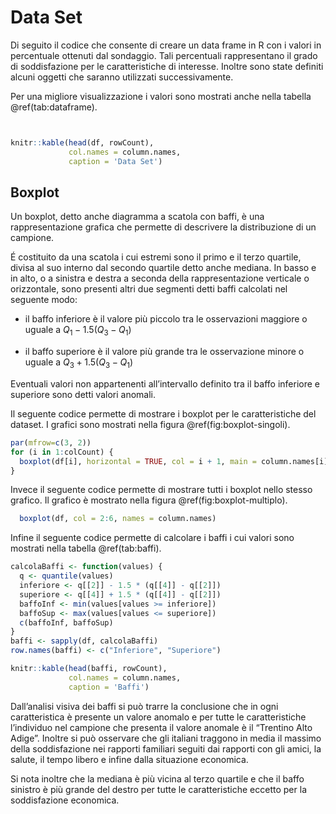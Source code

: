 # Data Set

Di seguito il codice che consente di creare un data frame in R con i valori in percentuale ottenuti dal sondaggio. Tali percentuali rappresentano il grado di soddisfazione per le caratteristiche di interesse.
Inoltre sono state definiti alcuni oggetti che saranno utilizzati successivamente.

Per una migliore visualizzazione i valori sono mostrati anche nella tabella \@ref(tab:dataframe).

```r
```

```r
```

```r
knitr::kable(head(df, rowCount),
             col.names = column.names,
             caption = 'Data Set')
```

## Boxplot

Un boxplot, detto anche diagramma a scatola con baffi, è una rappresentazione grafica che permette di descrivere la distribuzione di un campione.

É costituito da una scatola i cui estremi sono il primo e il terzo quartile, divisa al suo interno dal secondo quartile detto anche mediana. In basso e in alto, o a sinistra e destra a seconda della rappresentazione verticale o orizzontale, sono presenti altri due segmenti detti baffi calcolati nel seguente modo:

* il baffo inferiore è il valore più piccolo tra le osservazioni maggiore o uguale  a $Q_1 − 1.5(Q_3 − Q_1)$

* il baffo superiore è il valore più grande tra le osservazione minore o uguale a
$Q_3 + 1.5(Q_3 − Q_1)$

Eventuali valori non appartenenti all’intervallo definito tra il baffo inferiore e superiore sono detti valori anomali.

Il seguente codice permette di mostrare i boxplot per le caratteristiche del dataset.
I grafici sono mostrati nella figura \@ref(fig:boxplot-singoli).
```r
par(mfrow=c(3, 2))
for (i in 1:colCount) {
  boxplot(df[i], horizontal = TRUE, col = i + 1, main = column.names[i])
}
```

Invece il seguente codice permette di mostrare tutti i boxplot nello stesso 
grafico.
Il grafico è mostrato nella figura \@ref(fig:boxplot-multiplo).
```r
  boxplot(df, col = 2:6, names = column.names)
```

Infine il seguente codice permette di calcolare i baffi i cui valori
sono mostrati nella tabella \@ref(tab:baffi).
```r
calcolaBaffi <- function(values) {
  q <- quantile(values)
  inferiore <- q[[2]] - 1.5 * (q[[4]] - q[[2]])
  superiore <- q[[4]] + 1.5 * (q[[4]] - q[[2]])
  baffoInf <- min(values[values >= inferiore])
  baffoSup <- max(values[values <= superiore])
  c(baffoInf, baffoSup)  
}
baffi <- sapply(df, calcolaBaffi)
row.names(baffi) <- c("Inferiore", "Superiore")
```

```r
knitr::kable(head(baffi, rowCount),
             col.names = column.names,
             caption = 'Baffi')
```

Dall'analisi visiva dei baffi si può trarre la conclusione che in ogni caratteristica 
è presente un valore anomalo e per tutte le caratteristiche l'individuo nel campione che presenta 
il valore anomale è il "Trentino Alto Adige". 
Inoltre si può osservare che gli italiani traggono in media il massimo della soddisfazione
nei rapporti familiari seguiti dai rapporti con gli amici, la salute, il tempo libero e infine dalla situazione economica. 

Si nota inoltre che
la mediana è più vicina al terzo quartile e che il baffo sinistro è più grande del destro per tutte le caratteristiche eccetto per la soddisfazione economica.